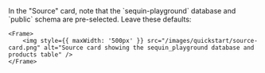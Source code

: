 <Step title='Note "Source" configuration'>
    In the "Source" card, note that the `sequin-playground` database and `public` schema are pre-selected. Leave these defaults:

    <Frame>
        <img style={{ maxWidth: '500px' }} src="/images/quickstart/source-card.png" alt="Source card showing the sequin_playground database and products table" />
    </Frame>
</Step>